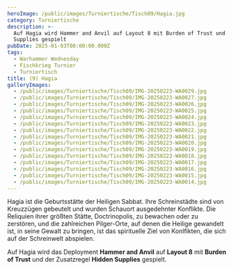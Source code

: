 ```yaml
---
heroImage: /public/images/Turniertische/Tisch09/Hagia.jpg
category: Turniertische
description: >-
  Auf Hagia wird Hammer and Anvil auf Layout 8 mit Burden of Trust und Hidden
  Supplies gespielt 
pubDate: 2025-01-03T00:00:00.000Z
tags:
  - Warhammer Wednesday
  - Fischkrieg Turnier
  - Turniertisch
title: (9) Hagia
galleryImages:
  - /public/images/Turniertische/Tisch09/IMG-20250223-WA0029.jpg
  - /public/images/Turniertische/Tisch09/IMG-20250223-WA0027.jpg
  - /public/images/Turniertische/Tisch09/IMG-20250223-WA0026.jpg
  - /public/images/Turniertische/Tisch09/IMG-20250223-WA0025.jpg
  - /public/images/Turniertische/Tisch09/IMG-20250223-WA0024.jpg
  - /public/images/Turniertische/Tisch09/IMG-20250223-WA0023.jpg
  - /public/images/Turniertische/Tisch09/IMG-20250223-WA0022.jpg
  - /public/images/Turniertische/Tisch09/IMG-20250223-WA0021.jpg
  - /public/images/Turniertische/Tisch09/IMG-20250223-WA0020.jpg
  - /public/images/Turniertische/Tisch09/IMG-20250223-WA0019.jpg
  - /public/images/Turniertische/Tisch09/IMG-20250223-WA0018.jpg
  - /public/images/Turniertische/Tisch09/IMG-20250223-WA0017.jpg
  - /public/images/Turniertische/Tisch09/IMG-20250223-WA0016.jpg
  - /public/images/Turniertische/Tisch09/IMG-20250223-WA0015.jpg
  - /public/images/Turniertische/Tisch09/IMG-20250223-WA0014.jpg
---
```


Hagia ist die Geburtsstätte der Heiligen Sabbat. Ihre Schreinstädte sind von Kreuzzügen gebeutelt und wurden Schauort ausgedehnter Konflikte. Die Reliquien ihrer größten Stätte, Doctrinopolis, zu bewachen oder zu zerstören, und die zahlreichen Pilger-Orte, auf denen die Heilige gewandelt ist, in seine Gewalt zu bringen, ist das spirituelle Ziel von Konlfikten, die sich auf der Schreinwelt abspielen.

Auf Hagia wird das Deployment **Hammer and Anvil** auf **Layout 8** mit **Burden of Trust** und der Zusatzregel **Hidden Supplies** gespielt.
